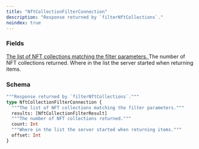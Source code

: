```yaml
---
title: "NftCollectionFilterConnection"
description: "Response returned by `filterNftCollections`."
noindex: true
---
```


### Fields

<a href="/api-reference/types/nftcollectionfilterresult">
  <ResponseField name="results" type="[NftCollectionFilterResult]">
    The list of NFT collections matching the filter parameters.
  </ResponseField>
</a>

<ResponseField name="count" type="Int">
  The number of NFT collections returned.
</ResponseField>

<ResponseField name="offset" type="Int">
  Where in the list the server started when returning items.
</ResponseField>

### Schema


```graphql 
"""Response returned by `filterNftCollections`."""
type NftCollectionFilterConnection {
  """The list of NFT collections matching the filter parameters."""
  results: [NftCollectionFilterResult]
  """The number of NFT collections returned."""
  count: Int
  """Where in the list the server started when returning items."""
  offset: Int
}
```

